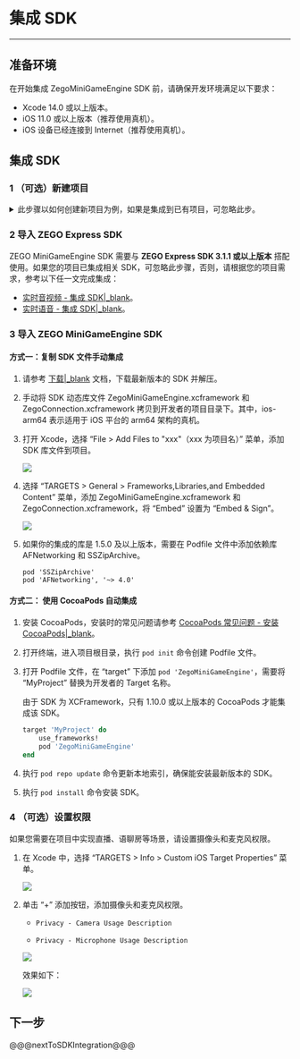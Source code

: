 # 集成 SDK

- - -

## 准备环境

在开始集成 ZegoMiniGameEngine SDK 前，请确保开发环境满足以下要求：
- Xcode 14.0 或以上版本。
- iOS 11.0 或以上版本（推荐使用真机）。
- iOS 设备已经连接到 Internet（推荐使用真机）。

## 集成 SDK

### 1 （可选）新建项目

<details class="zg-primary">
    <summary>此步骤以如何创建新项目为例，如果是集成到已有项目，可忽略此步。</summary>

1. 启动 Xcode，在 “Welcome to Xcode” 窗口中单击 “Create a new Xcode project” 或选择 “File > New > Project” 菜单。
2. 在出现的表单中，选择 iOS 平台，并在 “Application” 下选择 “App”。

    <Frame width="512" height="auto" caption=""><img src="https://storage.zego.im/sdk-doc/Pics/QuickStart/NewProject_1.png" /></Frame>

3. 填写表单并选取各个选项来配置项目，完成后，单击 “Next”。

    必须提供 “Product Name” 和 “Organization Identifier”，用于创建 App 的唯一标识 “Bundle Identifier”。

    <Frame width="512" height="auto" caption=""><img src="https://storage.zego.im/sdk-doc/Pics/QuickStart/NewProject_2.png" /></Frame>

4. 选择项目存储路径，单击 “Create” 创建项目。

    <Frame width="512" height="auto" caption=""><img src="https://storage.zego.im/sdk-doc/Pics/QuickStart/NewProject_3.png" /></Frame>

</details>

### 2 导入 ZEGO Express SDK

ZEGO MiniGameEngine SDK 需要与 **ZEGO Express SDK 3.1.1 或以上版本** 搭配使用。如果您的项目已集成相关 SDK，可忽略此步骤，否则，请根据您的项目需求，参考以下任一文完成集成：

- [实时音视频 - 集成 SDK\|_blank](#196)。
- [实时语音 - 集成 SDK\|_blank](#3574)。

### 3 导入 ZEGO MiniGameEngine SDK

#### 方式一：复制 SDK 文件手动集成

1. 请参考 [下载\|_blank](#17647) 文档，下载最新版本的 SDK 并解压。

2. 手动将 SDK 动态库文件 ZegoMiniGameEngine.xcframework 和 ZegoConnection.xcframework 拷贝到开发者的项目目录下。其中，ios-arm64 表示适用于 iOS 平台的 arm64 架构的真机。

3. 打开 Xcode，选择 “File > Add Files to "xxx"（xxx 为项目名）” 菜单，添加 SDK 库文件到项目。

    <Frame width="512" height="auto" caption=""><img src="https://storage.zego.im/sdk-doc/Pics/iOS/ZegoExpressEngine/Common/add-files.png" /></Frame>

4. 选择 “TARGETS > General > Frameworks,Libraries,and Embedded Content” 菜单，添加 ZegoMiniGameEngine.xcframework 和 ZegoConnection.xcframework，将 “Embed” 设置为 “Embed & Sign”。

    <Frame width="512" height="auto" caption=""><img src="https://storage.zego.im/sdk-doc/Pics/MiniGames/embed_and_sign1.png" /></Frame>
5. 如果你的集成的库是 1.5.0 及以上版本，需要在 Podfile 文件中添加依赖库 AFNetworking 和 SSZipArchive。

    ```
    pod 'SSZipArchive'
    pod 'AFNetworking', '~> 4.0'
    ```

#### 方式二： 使用 CocoaPods 自动集成

1. 安装 CocoaPods，安装时的常见问题请参考 [CocoaPods 常见问题 - 安装 CocoaPods\|_blank](!Old_Live_Room-Common_Problem/CocoaPods#1)。

2. 打开终端，进入项目根目录，执行 `pod init` 命令创建 Podfile 文件。

3. 打开 Podfile 文件，在 “target” 下添加 `pod 'ZegoMiniGameEngine'`，需要将 “MyProject” 替换为开发者的 Target 名称。

    <Warning title="Warning">

    由于 SDK 为 XCFramework，只有 1.10.0 或以上版本的 CocoaPods 才能集成该 SDK。
    </Warning>

    ```ruby
    target 'MyProject' do
        use_frameworks!
        pod 'ZegoMiniGameEngine'
    end
    ```

4. 执行 `pod repo update` 命令更新本地索引，确保能安装最新版本的 SDK。

5. 执行 `pod install` 命令安装 SDK。

### 4 （可选）设置权限

如果您需要在项目中实现直播、语聊房等场景，请设置摄像头和麦克风权限。

1. 在 Xcode 中，选择 “TARGETS > Info > Custom iOS Target Properties” 菜单。

    <Frame width="512" height="auto" caption=""><img src="https://storage.zego.im/sdk-doc/Pics/MiniGames/info.jpeg" /></Frame>

2. 单击 “+” 添加按钮，添加摄像头和麦克风权限。

    - `Privacy - Camera Usage Description`

    - `Privacy - Microphone Usage Description`

    <Frame width="512" height="auto" caption=""><img src="https://storage.zego.im/sdk-doc/Pics/MiniGames/add_privacy.jpeg" /></Frame>
   
    效果如下：

    <Frame width="512" height="auto" caption=""><img src="https://storage.zego.im/sdk-doc/Pics/MiniGames/privacy_example.jpeg" /></Frame>

## 下一步

@@@nextToSDKIntegration@@@
